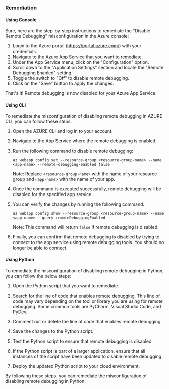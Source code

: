 ### Remediation

#### Using Console

Sure, here are the step-by-step instructions to remediate the "Disable Remote Debugging" misconfiguration in the Azure console:

1. Login to the Azure portal (https://portal.azure.com/) with your credentials.
2. Navigate to the Azure App Service that you want to remediate.
3. Under the App Service menu, click on the "Configuration" option.
4. Scroll down to the "Application Settings" section and locate the "Remote Debugging Enabled" setting.
5. Toggle the switch to "Off" to disable remote debugging.
6. Click on the "Save" button to apply the changes.

That's it! Remote debugging is now disabled for your Azure App Service.

#### Using CLI

To remediate the misconfiguration of disabling remote debugging in AZURE CLI, you can follow these steps:

1. Open the AZURE CLI and log in to your account.

2. Navigate to the App Service where the remote debugging is enabled.

3. Run the following command to disable remote debugging:

   ```
   az webapp config set --resource-group <resource-group-name> --name <app-name> --remote-debugging-enabled false
   ```

   Note: Replace `<resource-group-name>` with the name of your resource group and `<app-name>` with the name of your app.

4. Once the command is executed successfully, remote debugging will be disabled for the specified app service.

5. You can verify the changes by running the following command:

   ```
   az webapp config show --resource-group <resource-group-name> --name <app-name> --query remoteDebuggingEnabled
   ```

   Note: This command will return `false` if remote debugging is disabled.

6. Finally, you can confirm that remote debugging is disabled by trying to connect to the app service using remote debugging tools. You should no longer be able to connect.

#### Using Python

To remediate the misconfiguration of disabling remote debugging in Python, you can follow the below steps:

1. Open the Python script that you want to remediate.

2. Search for the line of code that enables remote debugging. This line of code may vary depending on the tool or library you are using for remote debugging. Some common tools are PyCharm, Visual Studio Code, and PyDev.

3. Comment out or delete the line of code that enables remote debugging.

4. Save the changes to the Python script.

5. Test the Python script to ensure that remote debugging is disabled.

6. If the Python script is part of a larger application, ensure that all instances of the script have been updated to disable remote debugging.

7. Deploy the updated Python script to your cloud environment.

By following these steps, you can remediate the misconfiguration of disabling remote debugging in Python.

